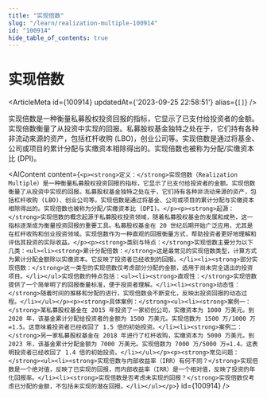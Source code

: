 ```yaml
---
title: "实现倍数"
slug: "/learn/realization-multiple-100914"
id: "100914"
hide_table_of_contents: true
---
```



# 实现倍数

<ArticleMeta id={100914} updatedAt={'2023-09-25 22:58:51'} alias={`[]`} />
<div className='border-solid border-b border-t-0 my-4 border-[var(--ifm-color-gray-300)]' />

实现倍数是一种衡量私募股权投资回报的指标，它显示了已支付给投资者的金额。实现倍数衡量了从投资中实现的回报。私募股权基金独特之处在于，它们持有各种非流动来源的资产，包括杠杆收购 (LBO)，创业公司等。实现倍数是通过将基金、公司或项目的累计分配与实缴资本相除得出的。实现倍数也被称为分配/实缴资本比 (DPI)。

<AIContent content={`<p><strong>定义：</strong>实现倍数（Realization Multiple）是一种衡量私募股权投资回报的指标，它显示了已支付给投资者的金额。实现倍数衡量了从投资中实现的回报。私募股权基金独特之处在于，它们持有各种非流动来源的资产，包括杠杆收购 (LBO)、创业公司等。实现倍数是通过将基金、公司或项目的累计分配与实缴资本相除得出的。实现倍数也被称为分配/实缴资本比 (DPI)。</p><p><strong>起源：</strong>实现倍数的概念起源于私募股权投资领域，随着私募股权基金的发展和成熟，这一指标逐渐成为衡量投资回报的重要工具。私募股权基金在 20 世纪后期开始广泛应用，尤其是在杠杆收购和创业投资领域。实现倍数作为一种直观的回报衡量方式，帮助投资者更好地理解和评估其投资的实际收益。</p><p><strong>类别与特点：</strong>实现倍数主要分为以下几类：<ul><li><strong>累计分配倍数：</strong>这是最常见的实现倍数类型，计算方式为累计分配金额除以实缴资本。它反映了投资者已经收到的回报。</li><li><strong>部分实现倍数：</strong>这一类型的实现倍数仅考虑部分分配的金额，适用于尚未完全退出的投资项目。</li></ul>实现倍数的特点包括：<ul><li><strong>直观性：</strong>实现倍数提供了一个简单明了的回报衡量标准，便于投资者理解。</li><li><strong>动态性：</strong>随着时间的推移和分配的进行，实现倍数会不断变化，反映出投资回报的动态过程。</li></ul></p><p><strong>具体案例：</strong><ul><li><strong>案例一：</strong>某私募股权基金在 2015 年投资了一家初创公司，实缴资本为 1000 万美元。到 2020 年，该基金累计分配给投资者的金额为 1500 万美元。实现倍数为 1500 万/1000 万=1.5。这意味着投资者已经收回了 1.5 倍的初始投资。</li><li><strong>案例二：</strong>另一家私募股权基金在 2018 年进行了杠杆收购，实缴资本为 5000 万美元。到 2023 年，该基金累计分配金额为 7000 万美元。实现倍数为 7000 万/5000 万=1.4。这表明投资者已经收回了 1.4 倍的初始投资。</li></ul></p><p><strong>常见问题：</strong><ul><li><strong>实现倍数与内部收益率（IRR）有何不同？</strong>实现倍数是一个绝对值，反映了已实现的回报，而内部收益率（IRR）是一个相对值，反映了投资的年化回报率。</li><li><strong>实现倍数是否考虑未实现的回报？</strong>实现倍数仅考虑已分配的金额，不包括未实现的潜在回报。</li></ul></p>`} id={100914} />
